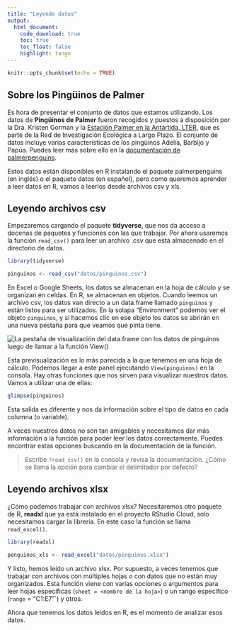 ```yaml
---
title: "Leyendo datos"
output: 
  html_document:
    code_download: true
    toc: true
    toc_float: false
    highlight: tango
---
```


```r
knitr::opts_chunk$set(echo = TRUE)
```

## Sobre los Pingüinos de Palmer

Es hora de presentar el conjunto de datos que estamos utilizando. Los datos de **Pingüinos de Palmer** fueron recogidos y puestos a disposición por la Dra. Kristen Gorman y la [Estación Palmer en la Antártida, LTER](https://pal.lternet.edu/), que es parte de la Red de Investigación Ecológica a Largo Plazo. El conjunto de datos incluye varias características de los pingüinos Adelia, Barbijo y Papúa. Puedes leer más sobre ello en la [documentación de palmerpenguins](https://allisonhorst.github.io/palmerpenguins/). 

Estos datos están disponibles en R instalando el paquete palmerpenguins (en inglés) o el paquete datos (en español), pero como queremos aprender a leer datos en R, vamos a leerlos desde archivos csv y xls.

## Leyendo archivos csv

Empezaremos cargando el paquete **tidyverse**, que nos da acceso a docenas de paquetes y funciones con las que trabajar. Por ahora usaremos la función `read_csv()` para leer un archivo .csv que está almacenado en el directorio de datos. 

```r
library(tidyverse)

pinguinos <- read_csv("datos/pinguinos.csv")
```

En Excel o Google Sheets, los datos se almacenan en la hoja de cálculo y se organizan en celdas. En R, se almacenan en objetos. Cuando leemos un archivo csv, los datos van directo a un data.frame llamado `pinguinos` y están listos para ser utilizados. En la solapa "Environment" podemos ver el objeto `pinguinos`, y si hacemos clic en ese objeto los datos se abrirán en una nueva pestaña para que veamos que pinta tiene. 


<img src="img/view_en_rstudio.png" alt="La pestaña de visualización del data.frame con los datos de pinguinos luego de llamar a la función View()" />

Esta previsualización es lo más parecida a la que tenemos en una hoja de cálculo. Podemos llegar a este panel ejecutando `View(pinguinos)` en la consola. Hay otras funciones que nos sirven para visualizar nuestros datos.  Vamos a utilizar una de ellas:

```r
glimpse(pinguinos)
```

Esta salida es diferente y nos da información sobre el tipo de datos en cada columna (o variable).

A veces nuestros datos no son tan amigables y necesitamos dar más información a la función para poder leer los datos correctamente. Puedes encontrar estas opciones buscando en la documentación de la función. 

> Escribe `?read_csv()` en la consola y revisa la documentación. ¿Cómo se llama la opción para cambiar el delimitador por defecto?

## Leyendo archivos xlsx

¿Cómo podemos trabajar con archivos xlsx? Necesitaremos otro paquete de R, **readxl** que ya está instalado en el proyecto RStudio Cloud, solo necesitamos cargar la librería. En este caso la función se llama `read_excel()`.

```r
library(readxl)

penguinos_xls <- read_excel("datos/pinguinos.xlsx")
```

Y listo, hemos leído un archivo xlsx. Por supuesto, a veces tenemos que trabajar con archivos con múltiples hojas o con datos que no están muy organizados. Esta función viene con varias opciones o argumentos para leer hojas específicas (`sheet = <nombre de la hoja>`) o un rango específico (`range` = "C1:E7"`) y otros. 

Ahora que tenemos los datos leídos en R, es el momento de analizar esos datos. 


